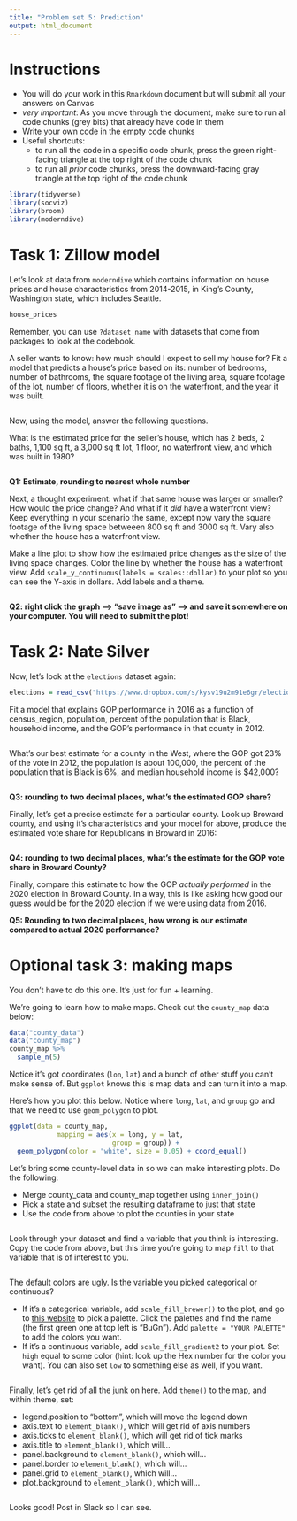 ```yaml
---
title: "Problem set 5: Prediction"
output: html_document
---
```



# Instructions


- You will do your work in this `Rmarkdown` document but will submit all your answers on Canvas
- *very important*: As you move through the document, make sure to run all code chunks (grey bits) that already have code in them
- Write your own code in the empty code chunks
- Useful shortcuts: 
    - to run all the code in a specific code chunk, press the green right-facing triangle at the top right of the code chunk
    - to run all *prior* code chunks, press the downward-facing gray triangle at the top right of the code chunk



```r
library(tidyverse)
library(socviz)
library(broom)
library(moderndive)
```



# Task 1: Zillow model


Let's look at data from `moderndive` which contains information on house prices and house characteristics from 2014-2015, in King's County, Washington state, which includes Seattle. 

```r
house_prices
```

Remember, you can use `?dataset_name` with datasets that come from packages to look at the codebook.


A seller wants to know: how much should I expect to sell my house for? Fit a model that predicts a house's price based on its: number of bedrooms, number of bathrooms, the square footage of the living area, square footage of the lot, number of floors, whether it is on the waterfront, and the year it was built. 

```r


```


Now, using the model, answer the following questions. 

What is the estimated price for the seller's house, which has 2 beds, 2 baths, 1,100 sq ft, a 3,000 sq ft lot, 1 floor, no waterfront view, and which was built in 1980? 

```r


```

**Q1: Estimate, rounding to nearest whole number**


Next, a thought experiment: what if that same house was larger or smaller? How would the price change? And what if it *did* have a waterfront view? Keep everything in your scenario the same, except now vary the square footage of the living space betweeen 800 sq ft and 3000 sq ft. Vary also whether the house has a waterfront view. 

Make a line plot to show how the estimated price changes as the size of the living space changes. Color the line by whether the house has a waterfront view. Add `scale_y_continuous(labels = scales::dollar)` to your plot so you can see the Y-axis in dollars. Add labels and a theme. 

```r


```

**Q2: right click the graph --> "save image as" --> and save it somewhere on your computer. You will need to submit the plot!**



# Task 2: Nate Silver


Now, let's look at the `elections` dataset again:

```r
elections = read_csv("https://www.dropbox.com/s/kysv19u2m91e6gr/elections.csv?dl=1")
```

Fit a model that explains GOP performance in 2016 as a function of census_region, population, percent of the population that is Black, household income, and the GOP's performance in that county in 2012. 

```r


```


What's our best estimate for a county in the West, where the GOP got 23% of the vote in 2012, the population is about 100,000, the percent of the population that is Black is 6%, and median household income is $42,000? 

```r


```

**Q3: rounding to two decimal places, what's the estimated GOP share?**


Finally, let's get a precise estimate for a particular county. Look up Broward county, and using it's characteristics and your model for above, produce the estimated vote share for Republicans in Broward in 2016: 

```r


```

**Q4: rounding to two decimal places, what's the estimate for the GOP vote share in Broward County?**


Finally, compare this estimate to how the GOP *actually performed* in the 2020 election in Broward County. In a way, this is like asking how good our guess would be for the 2020 election if we were using data from 2016. 

**Q5: Rounding to two decimal places, how wrong is our estimate compared to actual 2020 performance?**



# Optional task 3: making maps


You don't have to do this one. It's just for fun + learning. 


We're going to learn how to make maps. Check out the `county_map` data below:

```r
data("county_data")
data("county_map")
county_map %>% 
  sample_n(5)
```

Notice it's got coordinates (`lon`, `lat`) and a bunch of other stuff you can't make sense of. But `ggplot` knows this is map data and can turn it into a map. 


Here's how you plot this below. Notice where `long`, `lat`, and `group` go and that we need to use `geom_polygon` to plot. 


```r
ggplot(data = county_map,
            mapping = aes(x = long, y = lat,
                          group = group)) +
  geom_polygon(color = "white", size = 0.05) + coord_equal()
```



Let's bring some county-level data in so we can make interesting plots. Do the following: 


- Merge county_data and county_map together using `inner_join()`
- Pick a state and subset the resulting dataframe to just that state
- Use the code from above to plot the counties in your state


```r

```



Look through your dataset and find a variable that you think is interesting. Copy the code from above, but this time you're going to map `fill` to that variable that is of interest to you. 


```r


```


The default colors are ugly. Is the variable you picked categorical or continuous? 

- If it's a categorical variable, add `scale_fill_brewer()` to the plot, and go to [this website](http://colorbrewer2.org/#type=sequential&scheme=BuGn&n=3) to pick a palette. Click the palettes and find the name (the first green one at top left is "BuGn"). Add `palette = "YOUR PALETTE"` to add the colors you want. 
- If it's a continuous variable, add `scale_fill_gradient2` to your plot. Set `high` equal to some color (hint: look up the Hex number for the color you want). You can also set `low` to something else as well, if you want. 


```r

```


Finally, let's get rid of all the junk on here. Add `theme()` to the map, and within theme, set:

- legend.position to "bottom", which will move the legend down
- axis.text to `element_blank()`, which will get rid of axis numbers
- axis.ticks to `element_blank()`, which will get rid of tick marks
- axis.title to `element_blank()`, which will...
- panel.background to `element_blank()`, which will...
- panel.border to `element_blank()`, which will...
- panel.grid to `element_blank()`, which will...
- plot.background to `element_blank()`, which will...



```r

```


Looks good! Post in Slack so I can see. 